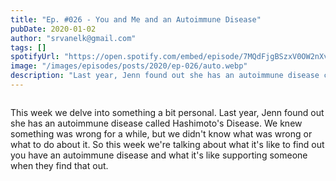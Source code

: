 ```yaml
---
title: "Ep. #026 - You and Me and an Autoimmune Disease"
pubDate: 2020-01-02
author: "srvanelk@gmail.com"
tags: []
spotifyUrl: "https://open.spotify.com/embed/episode/7MQdFjgBSzxV0OW2nXvEn8?utm_source=generator&theme=0"
image: "/images/episodes/posts/2020/ep-026/auto.webp"
description: "Last year, Jenn found out she has an autoimmune disease called Hashimoto's Disease. We knew something was wrong for a while, but we didn't know what was wrong or what to do about it."
---
```



<figure>
  <img src="/images/episodes/posts/2020/ep-026/auto.webp" alt="" />
</figure>

<SpotifyEmbed
  spotifyUrl={frontmatter.spotifyUrl}
  coverImage={frontmatter.image}
  coverAlt={frontmatter.title}
  title="Wedded"
  subtitle="Tap to load this episode"
/>
This week we delve into something a bit personal. Last year, Jenn found out she has an autoimmune disease called Hashimoto's Disease. We knew something was wrong for a while, but we didn't know what was wrong or what to do about it. So this week we're talking about what it's like to find out you have an autoimmune disease and what it's like supporting someone when they find that out.
